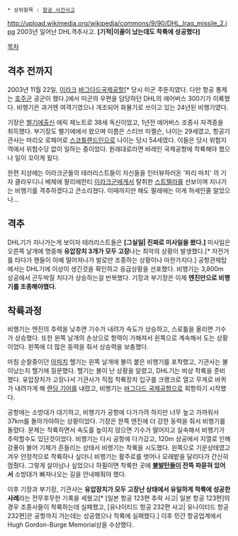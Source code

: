  * 상위항목 : [[항공 사건사고]]

http://upload.wikimedia.org/wikipedia/commons/9/90/DHL_Iraq_missile_2.jpg
2003년 일어난 DHL격추사고. '''[기적|이꼴이 났는데도 착륙에 성공했다]'''

[[목차]]

== 격추 전까지 ==

2003년 11월 22일, [[이라크]] [[바그다드]]국제공항[* 당시 미군 주둔지였다. 다만 항공 통제는 [[호주군]] 공군이 했다.]에서 미군의 우편을 담당하던 DHL의 에어버스 300기가 이륙했다. 비행기은 과거엔 여객기였으나 개조되어 화물기로 쓰이고 있는 24년된 비행기였다.

기장은 [[벨기에]]출신 에릭 제노트로 38세 독신이었고, 1년전 에어버스 조종사 자격증을 취득했다. 부기장도 벨기에에서 왔으며 이름은 스티브 미켈슨, 나이는 29세였고, 항공기관사는 마리오 로페어로 [[스코틀랜드]]인으로 나이는 당시 54세였다. 이들은 당시 위험지역에서 위험수당 없이 일하는 중이었다. 원래대로라면 바레인 국제공항에 착륙해야 했으나 일이 꼬이게 됬다.

한편 지상에는 이라크군들의 테러리스트들이 자신들을 인터뷰하러온 '파리 마치' 의 기자 클라우디니 베체에 팔리에한티 [[이라크군]]에게서 탈취한 [[스트렐라]]를 선보이며 지나가는 비행기를 격추하겠다고 큰소리쳤다. 이때까지만 해도 팔레에는 이게 허세인줄 알았으나...

== 격추 ==

DHL기가 지나가는게 보이자 테러리스트들은 '''[그실일| 진짜로 미사일을 쐈다.]''' 미사일은 오른쪽 날개에 명중해 '''유압장치 3개가 모두 고장'''나는 최악의 상황이 발생했다.[* 자전거를 타다가 핸들이 아예 떨어져나가 발로만 조종하는 상황이나 마찬가지다.] 공항관제탑에서는 DHL기에 이상이 생긴것을 확인하고 응급상황을 선포했다. 비행기는 3,800m 상공에서 곤두박질 치다가 상승하는걸 반복했다. 기장과 부기장은 이제 '''엔진만으로 비행기를 조종해야했다.'''

== 착륙과정 ==

비행기는 엔진의 추력을 낮추면 기수가 내려가 속도가 상승하고, 스로틀을 올리면 기수가 상승했다. 또한 왼쪽 날개의 손상으로 항력이 가해져서 왼쪽으로 계속해서 도는 상황이었다. 왼쪽에 더 많은 동력을 줘서 상승력을 보충했다. 

마침 순찰중이던 [[아파치]] 헬기는 왼쪽 날개에 불이 붙은 비행기를 포착했고, 기관사는 불이났는지 헬기에 질문했다. 헬기는 불이 난 상황을 알렸고, DHL기는 비상 착륙을 준비했다. 유압장치가 고장나서 기관사가 직접 착륙장치 입구를 크랭크로 열고 무게로 바퀴가 내려가게 해 [[랜딩 기어]]를 내렸고, 비행기는 [[바그다드 국제공항]]으로 회항하기 시작했다.

공항에는 소방대가 대기하고, 비행기가 공항에 다가가려 하지만 너무 높고 가까워서 37km를 돌아가야하는 상황이었다. 기장은 한쪽 엔진에 더 강한 동력을 줘서 비행기를 돌렸다. 문제는 착륙하면서 속도를 높이지 않으면 기수가 떨어지고 실속해서 비행기가 추락할수도 있단것이었다. 비행기는 다시 공항에 다가갔고, 120m 상공에서 지열로 인해 강풍이 불어 기체가 흔들리는 상태서 비행기는 착륙을 시도했다. 왼쪽으로 기운상태였고 겨우 안정적으로 착륙하나 싶더니 비행기는 활주로를 벗어나 모래밭을 달리다가 간신히 멈췄다. 그렇게 살아남나 싶었으나 하필이면 착륙한 곳에 '''[[불발탄]]들이 잔뜩 파묻혀 있어서''' 소방대가 빠져나오는 길을 안내해줘야 했다.

이후 기장과 부기장, 기관사는 '''유압장치가 모두 고장난 상태에서 유일하게 착륙에 성공한 사례'''라는 전무후무한 기록을 세웠고[* [일본 항공 123편 추락 사고| 일본 항공 123편]의 경우 조종사들이 착륙하는데 실패했고, [유나이티드 항공 232편 사고| 유나이티드 항공 232편]은 공항까지 가는데는 성공했으나 착륙에 실패했다.] 이후 민간 항공업계에서 Hugh Gordon-Burge Memorial상을 수상했다.

